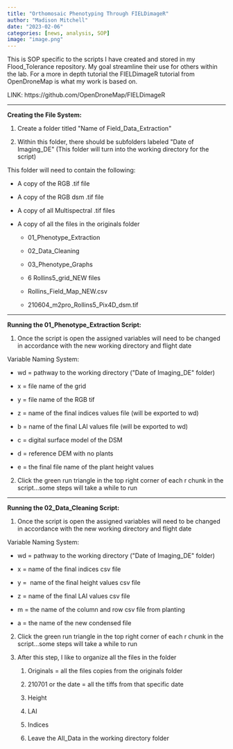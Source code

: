 ```yaml
---
title: "Orthomosaic Phenotyping Through FIELDimageR"
author: "Madison Mitchell"
date: "2023-02-06"
categories: [news, analysis, SOP]
image: "image.png"
---
```


This is SOP specific to the scripts I have created and stored in my Flood_Tolerance repository. My goal streamline their use for others within the lab. For a more in depth tutorial the FIELDimageR tutorial from OpenDroneMap is what my work is based on.

LINK: https://github.com/OpenDroneMap/FIELDimageR

------------------------------------------------------------------------

**Creating the File System:**

1.  Create a folder titled \"Name of Field_Data_Extraction\"

2.  Within this folder, there should be subfolders labeled \"Date of Imaging_DE\" (This folder will turn into the working directory for the script)

This folder will need to contain the following:

-   A copy of the RGB .tif file

-   A copy of the RGB dsm .tif file

-   A copy of all Multispectral .tif files

-   A copy of all the files in the originals folder 

    -   01_Phenotype_Extraction

    -   02_Data_Cleaning

    -   03_Phenotype_Graphs

    -   6 Rollins5_grid_NEW files 

    -   Rollins_Field_Map_NEW.csv

    -   210604_m2pro_Rollins5_Pix4D_dsm.tif

------------------------------------------------------------------------

**Running the 01_Phenotype_Extraction Script:**

1.  Once the script is open the assigned variables will need to be changed in accordance with the new working directory and flight date

Variable Naming System:

-   wd = pathway to the working directory (\"Date of Imaging_DE\" folder)

-   x = file name of the grid

-   y = file name of the RGB tif

-   z = name of the final indices values file (will be exported to wd)

-   b = name of the final LAI values file (will be exported to wd)

-   c = digital surface model of the DSM

-   d = reference DEM with no plants

-   e = the final file name of the plant height values

2.  Click the green run triangle in the top right corner of each r chunk in the script...some steps will take a while to run

------------------------------------------------------------------------

**Running the 02_Data_Cleaning Script:**

1.  Once the script is open the assigned variables will need to be changed in accordance with the new working directory and flight date

Variable Naming System:

-   wd = pathway to the working directory (\"Date of Imaging_DE\" folder)

-   x = name of the final indices csv file

-   y =  name of the final height values csv file

-   z = name of the final LAI values csv file

-   m = the name of the column and row csv file from planting 

-   a = the name of the new condensed file

2.  Click the green run triangle in the top right corner of each r chunk in the script...some steps will take a while to run

3.  After this step, I like to organize all the files in the folder

    1.  Originals = all the files copies from the originals folder

    2.  210701 or the date = all the tiffs from that specific date

    3.  Height

    4.  LAI

    5.  Indices

    6.  Leave the All_Data in the working directory folder

\
